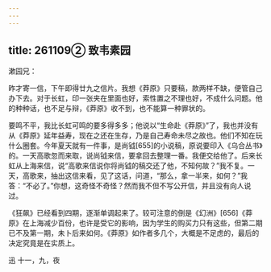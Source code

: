 ```yaml
---
---
---
```

title: 261109② 致韦素园
---




漱园兄：

昨才寄一信，下午即得廿九之信片。我想《莽原》只要稿，款两样不缺，便管自己办下去。对于长虹，印一张夹在里面也好，索性置之不理也好，不成什么问题。他的种种话，也不足与辩，《莽原》收不到，也不能算一种罪状的。

要鸣不平，我比长虹可鸣的要多得多多；他说以“生命赴《莽原》”了，我也并没有从《莽原》延年益寿，现在之还在生存，乃是自己寿命未尽之故也。他们不知在玩什么圈套。今年夏天就有一件事，是尚钺[655]的小说稿，原说要印入《乌合丛书》的。一天高歌忽而来取，说尚钺来信，要拿回去整理一番。我便交给他了。后来长虹从上海来信，说“高歌来信说你将尚钺的稿交还了他，不知何故？”我不复。一天，高歌来，抽出这信来看，见了这话，问道，“那么，拿一半来，如何？”我答：“不必了。”你想，这奇怪不奇怪？然而我不但不写公开信，并且没有向人说过。

《狂飙》已经看到四期，逐渐单调起来了。较可注意的倒是《幻洲》[656]《莽原》在上海减少百份，也许是受它的影响，因为学生的购买力只有这些，但第二期已不及第一期，未卜后来如何。《莽原》如作者多几个，大概是不足虑的，最后的决定究竟是在实质上。

迅 十一，九，夜